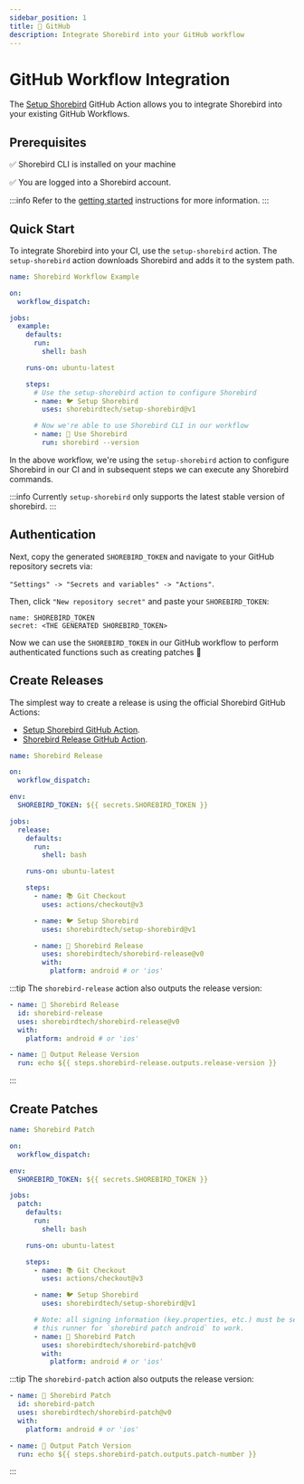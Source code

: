```yaml
---
sidebar_position: 1
title: 🐙 GitHub
description: Integrate Shorebird into your GitHub workflow
---
```



# GitHub Workflow Integration

The [Setup Shorebird](https://github.com/shorebirdtech/setup-shorebird) GitHub Action allows you to integrate Shorebird into your existing GitHub Workflows.

## Prerequisites

✅ Shorebird CLI is installed on your machine

✅ You are logged into a Shorebird account.

:::info
Refer to the [getting started](/) instructions for more information.
:::

## Quick Start

To integrate Shorebird into your CI, use the `setup-shorebird` action. The `setup-shorebird` action downloads Shorebird and adds it to the system path.

```yaml
name: Shorebird Workflow Example

on:
  workflow_dispatch:

jobs:
  example:
    defaults:
      run:
        shell: bash

    runs-on: ubuntu-latest

    steps:
      # Use the setup-shorebird action to configure Shorebird
      - name: 🐦 Setup Shorebird
        uses: shorebirdtech/setup-shorebird@v1

      # Now we're able to use Shorebird CLI in our workflow
      - name: 🚀 Use Shorebird
        run: shorebird --version
```

In the above workflow, we're using the `setup-shorebird` action to configure Shorebird in our CI and in subsequent steps we can execute any Shorebird commands.

:::info
Currently `setup-shorebird` only supports the latest stable version of shorebird.
:::

## Authentication

<CIAuthentication />

Next, copy the generated `SHOREBIRD_TOKEN` and navigate to your GitHub repository secrets via:

`"Settings" -> "Secrets and variables" -> "Actions"`.

Then, click `"New repository secret"` and paste your `SHOREBIRD_TOKEN`:

```
name: SHOREBIRD_TOKEN
secret: <THE GENERATED SHOREBIRD_TOKEN>
```

Now we can use the `SHOREBIRD_TOKEN` in our GitHub workflow to perform authenticated functions such as creating patches 🎉

## Create Releases

The simplest way to create a release is using the official Shorebird GitHub Actions:

- [Setup Shorebird GitHub Action](https://github.com/marketplace/actions/setup-shorebird).
- [Shorebird Release GitHub Action](https://github.com/marketplace/actions/shorebird-release).

```yaml
name: Shorebird Release

on:
  workflow_dispatch:

env:
  SHOREBIRD_TOKEN: ${{ secrets.SHOREBIRD_TOKEN }}

jobs:
  release:
    defaults:
      run:
        shell: bash

    runs-on: ubuntu-latest

    steps:
      - name: 📚 Git Checkout
        uses: actions/checkout@v3

      - name: 🐦 Setup Shorebird
        uses: shorebirdtech/setup-shorebird@v1

      - name: 🚀 Shorebird Release
        uses: shorebirdtech/shorebird-release@v0
        with:
          platform: android # or 'ios'
```

:::tip
The `shorebird-release` action also outputs the release version:

```yaml
- name: 🚀 Shorebird Release
  id: shorebird-release
  uses: shorebirdtech/shorebird-release@v0
  with:
    platform: android # or 'ios'

- name: 📝 Output Release Version
  run: echo ${{ steps.shorebird-release.outputs.release-version }}
```

:::

## Create Patches

```yaml
name: Shorebird Patch

on:
  workflow_dispatch:

env:
  SHOREBIRD_TOKEN: ${{ secrets.SHOREBIRD_TOKEN }}

jobs:
  patch:
    defaults:
      run:
        shell: bash

    runs-on: ubuntu-latest

    steps:
      - name: 📚 Git Checkout
        uses: actions/checkout@v3

      - name: 🐦 Setup Shorebird
        uses: shorebirdtech/setup-shorebird@v1

      # Note: all signing information (key.properties, etc.) must be set up on
      # this runner for `shorebird patch android` to work.
      - name: 🚀 Shorebird Patch
        uses: shorebirdtech/shorebird-patch@v0
        with:
          platform: android # or 'ios'
```

:::tip
The `shorebird-patch` action also outputs the release version:

```yaml
- name: 🚀 Shorebird Patch
  id: shorebird-patch
  uses: shorebirdtech/shorebird-patch@v0
  with:
    platform: android # or 'ios'

- name: 📝 Output Patch Version
  run: echo ${{ steps.shorebird-patch.outputs.patch-number }}
```

:::
